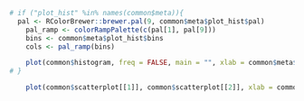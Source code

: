 ```r
# if ("plot_hist" %in% names(common$meta)){
  pal <- RColorBrewer::brewer.pal(9, common$meta$plot_hist$pal)
    pal_ramp <- colorRampPalette(c(pal[1], pal[9]))
    bins <- common$meta$plot_hist$bins
    cols <- pal_ramp(bins)

    plot(common$histogram, freq = FALSE, main = "", xlab = common$meta$plot_hist$name, ylab = "Frequency (%)", col = cols)
# }
```


```r
    plot(common$scatterplot[[1]], common$scatterplot[[2]], xlab = common$meta$plot_scatter$axis_long, ylab = common$meta$plot_scatter$name)
```
